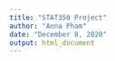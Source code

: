 ```yaml
---
title: "STAT350 Project"
author: "Anna Pham"
date: "December 8, 2020"
output: html_document
---
```


